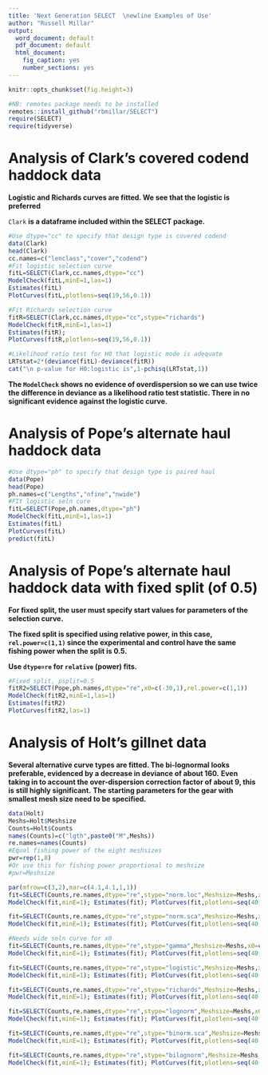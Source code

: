 ```yaml
---
title: 'Next Generation SELECT  \newline Examples of Use'
author: "Russell Millar"
output:
  word_document: default
  pdf_document: default
  html_document:
    fig_caption: yes
    number_sections: yes
---
```


```r
knitr::opts_chunk$set(fig.height=3)
```

```r
#NB: remotes package needs to be installed
remotes::install_github("rbmillar/SELECT")
require(SELECT)
require(tidyverse)
```

# Analysis of Clark's covered codend haddock data

**Logistic and Richards curves are fitted. We see that the logistic is preferred**

`Clark` **is a dataframe included within the SELECT package.**

```r
#Use dtype="cc" to specify that design type is covered codend
data(Clark)
head(Clark)
cc.names=c("lenclass","cover","codend")
#Fit logistic selection curve
fitL=SELECT(Clark,cc.names,dtype="cc")
ModelCheck(fitL,minE=1,las=1)
Estimates(fitL) 
PlotCurves(fitL,plotlens=seq(19,56,0.1))

#Fit Richards selection curve
fitR=SELECT(Clark,cc.names,dtype="cc",stype="richards")
ModelCheck(fitR,minE=1,las=1)
Estimates(fitR);
PlotCurves(fitR,plotlens=seq(19,56,0.1))

#Likelihood ratio test for H0 that logistic mode is adequate
LRTstat=2*(deviance(fitL)-deviance(fitR))
cat("\n p-value for H0:logistic is",1-pchisq(LRTstat,1))
```

**The `ModelCheck` shows no evidence of overdispersion so we can use twice the
difference in deviance as a likelihood ratio test statistic. 
There in no significant evidence against the logistic curve.**

# Analysis of Pope's alternate haul haddock data

```r
#Use dtype="ph" to specify that design type is paired haul
data(Pope)
head(Pope)
ph.names=c("Lengths","nfine","nwide")
#FIt logistic seln cure
fitL=SELECT(Pope,ph.names,dtype="ph")
ModelCheck(fitL,minE=1,las=1)
Estimates(fitL) 
PlotCurves(fitL)
predict(fitL)
```

# Analysis of Pope's alternate haul haddock data with fixed split (of 0.5)

**For fixed split, the user must specify start values for parameters of the selection curve.**

**The fixed split is specified using relative power, in this case, `rel.power=c(1,1)` since the experimental and control have the same fishing power when the split is 0.5.**

**Use `dtype=re` for `relative` (power) fits.**

```r
#Fixed split, psplit=0.5
fitR2=SELECT(Pope,ph.names,dtype="re",x0=c(-30,1),rel.power=c(1,1))
ModelCheck(fitR2,minE=1,las=1)
Estimates(fitR2) 
PlotCurves(fitR2,las=1)
```

# Analysis of Holt's gillnet data

**Several alternative curve types are fitted. The bi-lognormal looks preferable, evidenced by a decrease in deviance of about 160.**
**Even taking in to account the over-dispersion correction factor of about 9, this is still highly significant.**
**The starting parameters for the gear with smallest mesh size need to be specified.**

```r
data(Holt)
Meshs=Holt$Meshsize 
Counts=Holt$Counts
names(Counts)=c("lgth",paste0("M",Meshs))
re.names=names(Counts)
#Equal fishing power of the eight meshsizes
pwr=rep(1,8)
#Or use this for fishing power proportional to meshsize
#pwr=Meshsize

par(mfrow=c(3,2),mar=c(4.1,4.1,1,1))
fit=SELECT(Counts,re.names,dtype="re",stype="norm.loc",Meshsize=Meshs,x0=c(60,4),rel.power=pwr)
ModelCheck(fit,minE=1); Estimates(fit); PlotCurves(fit,plotlens=seq(40,90,0.1))

fit=SELECT(Counts,re.names,dtype="re",stype="norm.sca",Meshsize=Meshs,x0=c(60,4),rel.power=pwr)
ModelCheck(fit,minE=1); Estimates(fit); PlotCurves(fit,plotlens=seq(40,90,0.1))

#Needs wide seln curve for x0
fit=SELECT(Counts,re.names,dtype="re",stype="gamma",Meshsize=Meshs,x0=c(10,5),rel.power=pwr) 
ModelCheck(fit,minE=1); Estimates(fit); PlotCurves(fit,plotlens=seq(40,90,0.1))

fit=SELECT(Counts,re.names,dtype="re",stype="logistic",Meshsize=Meshs,x0=c(-60,1),rel.power=pwr) 
ModelCheck(fit,minE=1); Estimates(fit); PlotCurves(fit,plotlens=seq(40,90,0.1))

fit=SELECT(Counts,re.names,dtype="re",stype="richards",Meshsize=Meshs,x0=c(-60,1,0),rel.power=pwr) 
ModelCheck(fit,minE=1); Estimates(fit); PlotCurves(fit,plotlens=seq(40,90,0.1))

fit=SELECT(Counts,re.names,dtype="re",stype="lognorm",Meshsize=Meshs,x0=c(log(60),0.1),rel.power=pwr)
ModelCheck(fit,minE=1); Estimates(fit); PlotCurves(fit,plotlens=seq(40,90,0.1))

fit=SELECT(Counts,re.names,dtype="re",stype="binorm.sca",Meshsize=Meshs,x0=c(55,4,65,4,2),rel.power=pwr)
ModelCheck(fit,minE=1); Estimates(fit); PlotCurves(fit,plotlens=seq(40,90,0.1))

fit=SELECT(Counts,re.names,dtype="re",stype="bilognorm",Meshsize=Meshs,x0=c(4,0.2,4.2,0.1,2),rel.power=pwr)
ModelCheck(fit,minE=1); Estimates(fit); PlotCurves(fit,plotlens=seq(40,90,0.1))
```
